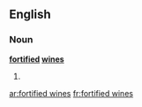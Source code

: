 ==English==

===Noun===
'''[[fortified]] [[wine]]s'''

# {{plural of|[[fortified wine]]}}

[[ar:fortified wines]]
[[fr:fortified wines]]